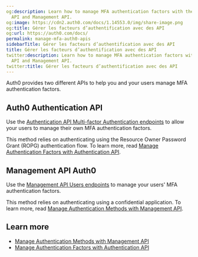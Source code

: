 ```yaml
---
og:description: Learn how to manage MFA authentication factors with the Authentication
  API and Management API.
og:image: https://cdn2.auth0.com/docs/1.14553.0/img/share-image.png
og:title: Gérer les facteurs d’authentification avec des API
og:url: https://auth0.com/docs/
permalink: manage-mfa-auth0-apis
sidebarTitle: Gérer les facteurs d’authentification avec des API
title: Gérer les facteurs d’authentification avec des API
twitter:description: Learn how to manage MFA authentication factors with the Authentication
  API and Management API.
twitter:title: Gérer les facteurs d’authentification avec des API
---
```


Auth0 provides two different APIs to help you and your users manage <Tooltip tip="Multi-factor authentication (MFA): User authentication process that uses a factor in addition to username and password such as a code via SMS." cta="View Glossary" href="/docs/glossary?term=MFA">MFA</Tooltip> authentication factors.

## Auth0 Authentication API

Use the [Authentication API Multi-factor Authentication endpoints](https://auth0.com/docs/api/authentication#multi-factor-authentication) to allow your users to manage their own MFA authentication factors.

This method relies on authenticating using the <Tooltip tip="Resource Owner: Entity (such as a user or application) capable of granting access to a protected resource." cta="View Glossary" href="/docs/glossary?term=Resource+Owner">Resource Owner</Tooltip> Password Grant (ROPG) authentication flow. To learn more, read [Manage Authentication Factors with Authentication API](/docs/secure/multi-factor-authentication/manage-mfa-auth0-apis/manage-authenticator-factors-mfa-api).

## Management API Auth0

Use the [Management API Users endpoints](https://auth0.com/docs/api/management/v2) to manage your users' MFA authentication factors.

This method relies on authenticating using a confidential application. To learn more, read [Manage Authentication Methods with Management API](/docs/secure/multi-factor-authentication/manage-mfa-auth0-apis/manage-authentication-methods-with-management-api).

## Learn more

* [Manage Authentication Methods with Management API](/docs/secure/multi-factor-authentication/manage-mfa-auth0-apis/manage-authentication-methods-with-management-api)
* [Manage Authentication Factors with Authentication API](/docs/secure/multi-factor-authentication/manage-mfa-auth0-apis/manage-authenticator-factors-mfa-api)